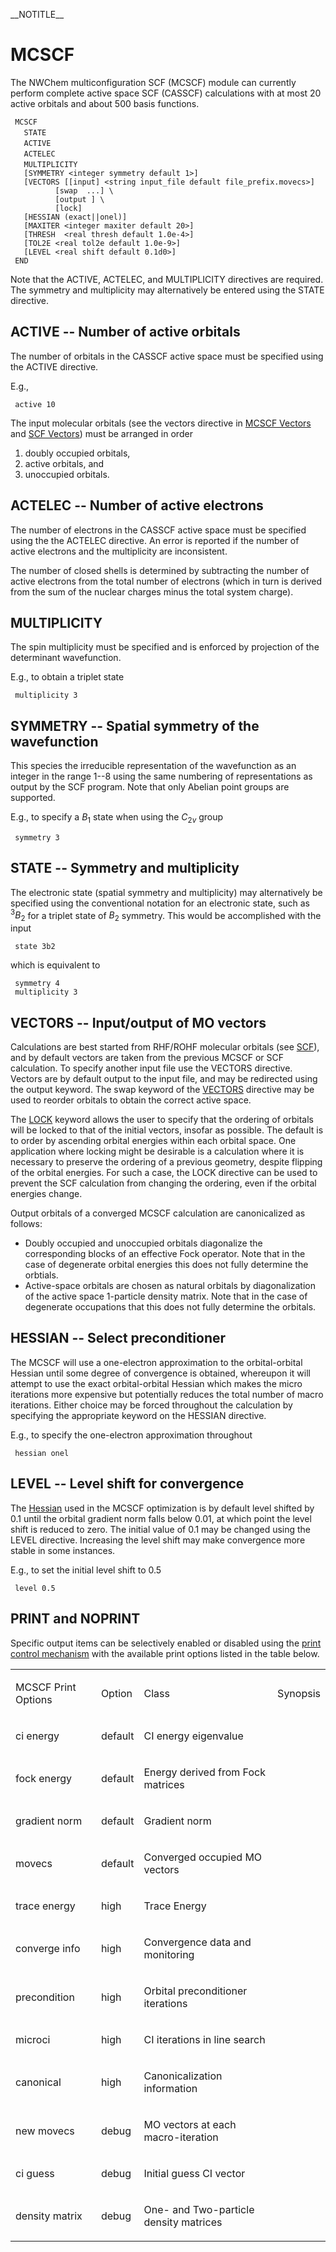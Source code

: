 __NOTITLE__
=MCSCF=

The NWChem multiconfiguration SCF (MCSCF) module can currently perform complete active space SCF (CASSCF) calculations with at most 20 active orbitals and about 500 basis functions. 

  MCSCF
    STATE <string state>
    ACTIVE <integer nactive>
    ACTELEC <integer nactelec>
    MULTIPLICITY <integer multiplicity>
    [SYMMETRY <integer symmetry default 1>]
    [VECTORS [[input] <string input_file default file_prefix.movecs>] 
           [swap <integer vec1 vec2> ...] \
           [output <string output_file default input_file>] \
           [lock]
    [HESSIAN (exact||onel)]
    [MAXITER <integer maxiter default 20>]
    [THRESH  <real thresh default 1.0e-4>]
    [TOL2E <real tol2e default 1.0e-9>]
    [LEVEL <real shift default 0.1d0>]
  END

Note that the ACTIVE, ACTELEC, and MULTIPLICITY directives are required. The symmetry and multiplicity may alternatively be entered using the STATE directive.

==ACTIVE -- Number of active orbitals==

The number of orbitals in the CASSCF active space must be specified using the ACTIVE directive.

E.g.,

  active 10

The input molecular orbitals (see the vectors directive in [[#VECTORS -- Input/output of MO vectors|MCSCF Vectors]] and [[Release62:Hartree-Fock Theory for Molecules#VECTORS -- input/output of MO vectors|SCF Vectors]]) must be arranged in order

#doubly occupied orbitals,
#active orbitals, and
#unoccupied orbitals.

==ACTELEC -- Number of active electrons==

The number of electrons in the CASSCF active space must be specified using the the ACTELEC directive. An error is reported if the number of active electrons and the multiplicity are inconsistent.

The number of closed shells is determined by subtracting the number of active electrons from the total number of electrons (which in turn is derived from the sum of the nuclear charges minus the total system charge).

==MULTIPLICITY==

The spin multiplicity must be specified and is enforced by projection of the determinant wavefunction.

E.g., to obtain a triplet state

  multiplicity 3

==SYMMETRY -- Spatial symmetry of the wavefunction==

This species the irreducible representation of the wavefunction as an integer in the range 1--8 using the same numbering of representations as output by the SCF program. Note that only Abelian point groups are supported.

E.g., to specify a <math>B_1</math> state when using the <math>C_{2v}</math> group

  symmetry 3

==STATE -- Symmetry and multiplicity==

The electronic state (spatial symmetry and multiplicity) may alternatively be specified using the conventional notation for an electronic state, such as <math>^3B_2</math> for a triplet state of <math>B_2</math> symmetry. This would be accomplished with the input

  state 3b2

which is equivalent to

  symmetry 4
  multiplicity 3


==VECTORS -- Input/output of MO vectors==

Calculations are best started from RHF/ROHF molecular orbitals (see [[Release62:Hartree-Fock Theory for Molecules|SCF]]), and by default vectors are taken from the previous MCSCF or SCF calculation. To specify another input file use the VECTORS directive. Vectors are by default output to the input file, and may be redirected using the output keyword. The swap keyword of the [[Release62:Hartree-Fock Theory for Molecules#VECTORS_--_input.2Foutput_of_MO_vectors|VECTORS]] directive may be used to reorder orbitals to obtain the correct active space. 

The [[Release62:Hartree-Fock Theory for Molecules#VECTORS -- input/output of MO vectors|LOCK]] keyword allows the user to specify that the ordering of orbitals will be locked to that of the initial vectors, insofar as possible. The default is to order by ascending orbital energies within each orbital space. One application where locking might be desirable is a calculation where it is necessary to preserve the ordering of a previous geometry, despite flipping of the orbital energies. For such a case, the LOCK directive can be used to prevent the SCF calculation from changing the ordering, even if the orbital energies change.

Output orbitals of a converged MCSCF calculation are canonicalized as follows:

* Doubly occupied and unoccupied orbitals diagonalize the corresponding blocks of an effective Fock operator. Note that in the case of degenerate orbital energies this does not fully determine the orbtials.
* Active-space orbitals are chosen as natural orbitals by diagonalization of the active space 1-particle density matrix. Note that in the case of degenerate occupations that this does not fully determine the orbitals.

==HESSIAN -- Select preconditioner==

The MCSCF will use a one-electron approximation to the orbital-orbital Hessian until some degree of convergence is obtained, whereupon it will attempt to use the exact orbital-orbital Hessian which makes the micro iterations more expensive but potentially reduces the total number of macro iterations. Either choice may be forced throughout the calculation by specifying the appropriate keyword on the HESSIAN directive.

E.g., to specify the one-electron approximation throughout

  hessian onel

==LEVEL -- Level shift for convergence==

The [[Release62:Hessians & Vibrational Frequencies|Hessian]] used in the MCSCF optimization is by default level shifted by 0.1 until the orbital gradient norm falls below 0.01, at which point the level shift is reduced to zero. The initial value of 0.1 may be changed using the LEVEL directive. Increasing the level shift may make convergence more stable in some instances.

E.g., to set the initial level shift to 0.5

  level 0.5

==PRINT and NOPRINT==

Specific output items can be selectively enabled or disabled using the [[Release62:Top-level#PRINT_.2F_NOPRINT|print control mechanism]] with the available print options listed in the table below.

<center>
{| border='1' cellspacing='0'
|MCSCF Print Options
| Option
| Class
| Synopsis
|-
| ci energy
| default
| CI energy eigenvalue
|-
| fock energy
| default
| Energy derived from Fock matrices
|-
| gradient norm
| default
| Gradient norm
|-
| movecs
| default
| Converged occupied MO vectors
|-
| trace energy
| high
| Trace Energy
|-
| converge info
| high
| Convergence data and monitoring
|-
| precondition
| high
| Orbital preconditioner iterations
|-
| microci
| high
| CI iterations in line search
|-
| canonical
| high
| Canonicalization information
|-
| new movecs
| debug
| MO vectors at each macro-iteration
|-
| ci guess
| debug
| Initial guess CI vector
|-
| density matrix
| debug
| One- and Two-particle density matrices
|}
</center>
